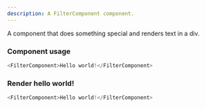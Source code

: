 ```yaml
---
description: A FilterComponent component.
---
```



A component that does something special and renders text in a div.

### Component usage
```js
<FilterComponent>Hello world!</FilterComponent>
```

### Render hello world!

```js live
<FilterComponent>Hello world!</FilterComponent>
```
